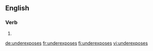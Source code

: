 ==English==

===Verb===
{{head|en}}

# {{en-third-person singular of|underexpose}}

[[de:underexposes]]
[[fr:underexposes]]
[[fi:underexposes]]
[[vi:underexposes]]